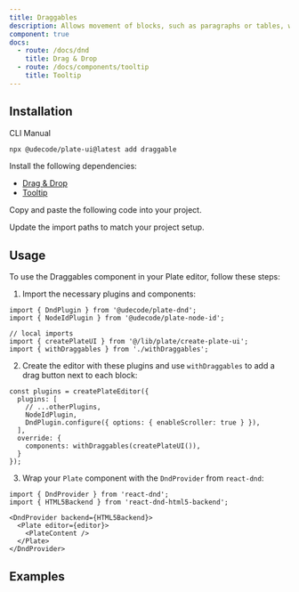 ```yaml
---
title: Draggables
description: Allows movement of blocks, such as paragraphs or tables, within the editor.
component: true
docs:
  - route: /docs/dnd
    title: Drag & Drop
  - route: /docs/components/tooltip
    title: Tooltip
---
```


<ComponentPreview name="playground-demo" id="dnd" />

## Installation

<Tabs defaultValue="cli">

<TabsList>
<TabsTrigger value="cli">CLI</TabsTrigger>
<TabsTrigger value="manual">Manual</TabsTrigger>
</TabsList>
<TabsContent value="cli">

```bash
npx @udecode/plate-ui@latest add draggable
```

</TabsContent>

<TabsContent value="manual">

<Steps>

<Step>

Install the following dependencies:

- [Drag & Drop](/docs/dnd)
- [Tooltip](/docs/components/tooltip)

</Step>

<Step>

Copy and paste the following code into your project.

</Step>

<ComponentSource name="draggable" />
<ComponentSource name="with-draggables" />

<Step>

Update the import paths to match your project setup.

</Step>

</Steps>

</TabsContent>

</Tabs>

## Usage

To use the Draggables component in your Plate editor, follow these steps:

1. Import the necessary plugins and components:

```tsx
import { DndPlugin } from '@udecode/plate-dnd';
import { NodeIdPlugin } from '@udecode/plate-node-id';

// local imports
import { createPlateUI } from '@/lib/plate/create-plate-ui';
import { withDraggables } from './withDraggables';
```

2. Create the editor with these plugins and use `withDraggables` to add a drag button next to each block:

```tsx
const plugins = createPlateEditor({
  plugins: [
    // ...otherPlugins,
    NodeIdPlugin,
    DndPlugin.configure({ options: { enableScroller: true } }),
  ],
  override: {
    components: withDraggables(createPlateUI()),
  }
});
```

3. Wrap your `Plate` component with the `DndProvider` from `react-dnd`:

```tsx
import { DndProvider } from 'react-dnd';
import { HTML5Backend } from 'react-dnd-html5-backend';

<DndProvider backend={HTML5Backend}>
  <Plate editor={editor}>
    <PlateContent />
  </Plate>
</DndProvider>
```

## Examples

<ComponentSource src="../../templates/plate-playground-template/src/lib/plate/plate-plugins.ts" />